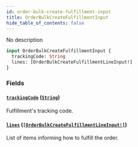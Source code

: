```yaml
---
id: order-bulk-create-fulfillment-input
title: OrderBulkCreateFulfillmentInput
hide_table_of_contents: false
---
```


No description

```graphql
input OrderBulkCreateFulfillmentInput {
  trackingCode: String
  lines: [OrderBulkCreateFulfillmentLineInput!]
}
```

### Fields

#### [`trackingCode`](#) ([`String`](../../../developer/api-reference/scalars/string))

Fulfillment's tracking code.

#### [`lines`](#) ([`[OrderBulkCreateFulfillmentLineInput!]`](../../../developer/api-reference/inputs/order-bulk-create-fulfillment-line-input))

List of items informing how to fulfill the order.

